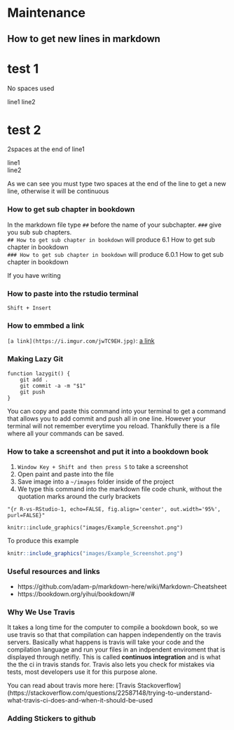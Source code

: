 # Maintenance
## How to get new lines in markdown

# test 1
No spaces used   

line1
line2


# test 2
2spaces at the end of line1  

line1  
line2

As we can see you must type two spaces at the end of the line to get a new line, otherwise it will be continuous


### How to get sub chapter in bookdown

In the markdown file type `##` before the name of your subchapter. `###` give you sub sub chapters.  
`## How to get sub chapter in bookdown` will produce 6.1 How to get sub chapter in bookdown  
`### How to get sub chapter in bookdown` will produce 6.0.1 How to get sub chapter in bookdown  

If you have writing 

### How to paste into the rstudio terminal

`Shift + Insert`


### How to emmbed a link

`[a link](https://i.imgur.com/jwTC9EH.jpg)`: [a link](https://i.imgur.com/jwTC9EH.jpg)

### Making Lazy Git

```
function lazygit() {
    git add .
    git commit -a -m "$1"
    git push
}
```
You can copy and paste this command into your terminal to get a command that allows you to add commit and push all in one line. However your terminal will not remember everytime you reload. Thankfully there is a file where all your commands can be saved. 



<!-- How we include images -->
<!-- ```{r R-vs-RStudio-1, echo=FALSE, fig.align='center', fig.cap="Analogy of difference between R and RStudio.", out.width='95%', purl=FALSE} -->
<!-- knitr::include_graphics("images/shutterstock/R_vs_RStudio_1.png") -->
<!-- ``` -->
<!-- how we include code -->
<!-- ```{r echo = T, results = 'hide'} -->
<!-- code -->
<!-- ``` -->
### How to take a screenshot and put it into a bookdown book

1. `Window Key + Shift and then press S` to take a screenshot 
2. Open paint and paste into the file
3. Save image into a `~/images` folder inside of the project
4. We type this command into the markdown file code chunk, without the quotation marks around the curly brackets

```
"{r R-vs-RStudio-1, echo=FALSE, fig.align='center', out.width='95%', purl=FALSE}"

knitr::include_graphics("images/Example_Screenshot.png")
```

To produce this example

```r
knitr::include_graphics("images/Example_Screenshot.png")
```

### Useful resources and links

- https://github.com/adam-p/markdown-here/wiki/Markdown-Cheatsheet
- https://bookdown.org/yihui/bookdown/#

### Why We Use Travis

It takes a long time for the computer to compile a bookdown book, so we use travis so that that compilation can happen independently on the travis servers. Basically what happens is travis will take your code and the compilation language and run your files in an indpendent enviroment that is displayed through netifly. This is called **continuos integration** and is what the the ci in travis stands for. Travis also lets you check for mistakes via tests, most developers use it for this purpose alone.

You can read about travis more here: [Travis Stackoverflow](https://stackoverflow.com/questions/22587148/trying-to-understand-what-travis-ci-does-and-when-it-should-be-used

### Adding Stickers to github
